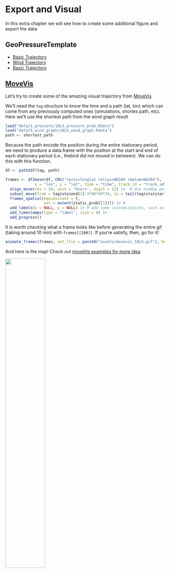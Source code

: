 # Export and Visual

In this extra chapter we will see how to create some additional figure and export the data

## GeoPressureTemplate

-   [Basic Trajectory](https://raphaelnussbaumer.com/GeoPressureTemplate/basic_trajectory/18LX.html)
-   [Wind Trajectory](https://raphaelnussbaumer.com/GeoPressureTemplate/wind_trajectory/18LX.html)
-   [Basic Trajectory](https://raphaelnussbaumer.com/GeoPressureTemplate/basic_trajectory/18LX.html)

## [MoveVis](https://movevis.org/index.html)

Let's try to create some of the amazing visual trajectory from [MoveVis](https://movevis.org/index.html)

We'll need the `tag` structure to know the time and a path (lat, lon) which can come from any previously computed ones (simulations, shortes path, etc). Here we'll use the shortest path from the wind graph result

```r
load("data/1_pressure/18LX_pressure_prob.Rdata")
load("data/5_wind_graph/18LX_wind_graph.Rdata")
path <- shortest_path
```

Because the path encode the position during the entire stationary period, we need to produce a data.frame with the position at the start and end of each stationary period (i.e., thebird did not moved in between). We can do this with this function.

```r
df <- path2df(tag, path)
```

```r
frames <- df2move(df, CRS("+proj=longlat +ellps=WGS84 +datum=WGS84"),
             x = "lon", y = "lat", time = "time", track_id = "track_id") |> 
  align_move(res = 24, unit = "hours", digit = 12) |>  # Use midday position rather than midnight (while the bird could be flying)
  subset_move(from = tag$sta$end[1]-3*60*60*24, to = tail(tag$sta$start, 1)+0*60*60*24) |> # remove the long equipement and retrival period duration
  frames_spatial(equidistant = T, 
                 ext = extent(static_prob[[1]])) |> # 
  add_labels(x = NULL, y = NULL) |> # add some customizations, such as axis labels
  add_timestamps(type = "label", size = 6) |>
  add_progress()
```

It is worth checking what a frame looks like before generating the entire gif (taking around 10 min) with `frames[[100]]`. If you're satisfy, then, go for it!

```r
animate_frames(frames, out_file = paste0("assets/movevis_18LX.gif"), height = 1000, width = 1000, overwrite = T)
```

And here is the map! Check out [moveVis examples for more idea](https://movevis.org/index.html#examples)

![](assets/movevis_18LX.gif){width="50%"}
